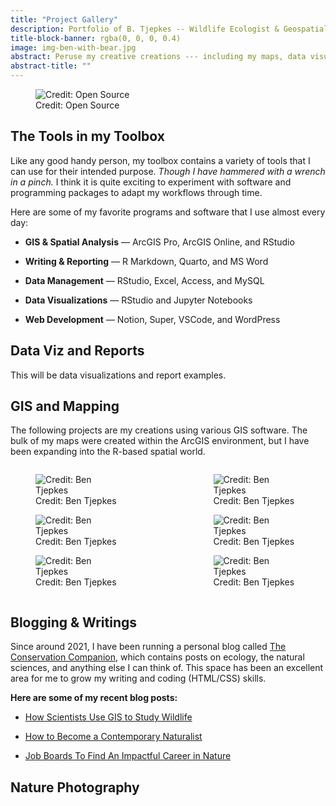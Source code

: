 ---
title: "Project Gallery"
description: Portfolio of B. Tjepkes -- Wildlife Ecologist & Geospatial Practitioner
title-block-banner: rgba(0, 0, 0, 0.4)
image: img-ben-with-bear.jpg
abstract: Peruse my creative creations --- including my maps, data visualiztions, data reports, nature photography, and blog writings.
abstract-title: ""
---

![Credit: Open Source](img-data-viz.jpg)

## The Tools in my Toolbox

Like any good handy person, my toolbox contains a variety of tools that I can use for their intended purpose. *Though I have hammered with a wrench in a pinch.* I think it is quite exciting to experiment with software and programming packages to adapt my workflows through time. 

Here are some of my favorite programs and software that I use almost every day:

- **GIS & Spatial Analysis** --- ArcGIS Pro, ArcGIS Online, and RStudio

- **Writing & Reporting** --- R Markdown, Quarto, and MS Word

- **Data Management** --- RStudio, Excel, Access, and MySQL

- **Data Visualizations** --- RStudio and Jupyter Notebooks

- **Web Development** --- Notion, Super, VSCode, and WordPress


## Data Viz and Reports

This will be data visualizations and report examples.


## GIS and Mapping

The following projects are my creations using various GIS software. The bulk of my maps were created within the ArcGIS environment, but I have been expanding into the R-based spatial world.

:::: {.columns}

::: {.column width="47.5%"}

![Credit: Ben Tjepkes](img-map-1.jpg)

![Credit: Ben Tjepkes](img-map-4.jpg)

![Credit: Ben Tjepkes](img-map-5.jpg)

:::

::: {.column width="5%"}



:::

::: {.column width="47.5%"}

![Credit: Ben Tjepkes](img-map-2.jpg)

![Credit: Ben Tjepkes](img-map-3.jpg)

![Credit: Ben Tjepkes](img-map-6.jpg)

:::

::::


## Blogging & Writings

Since around 2021, I have been running a personal blog called [The Conservation Companion](https://conservationcompanion.com), which contains posts on ecology, the natural sciences, and anything else I can think of. This space has been an excellent area for me to grow my writing and coding (HTML/CSS) skills.

**Here are some of my recent blog posts:**

- [How Scientists Use GIS to Study Wildlife](https://conservationcompanion.com/blog/how-scientists-use-gis-to-study-wildlife)

- [How to Become a Contemporary Naturalist](https://conservationcompanion.com/blog/how-to-become-a-contemporary-naturalist)

- [Job Boards To Find An Impactful Career in Nature](https://conservationcompanion.com/blog/job-boards-to-find-an-impactful-career-in-nature)

## Nature Photography


